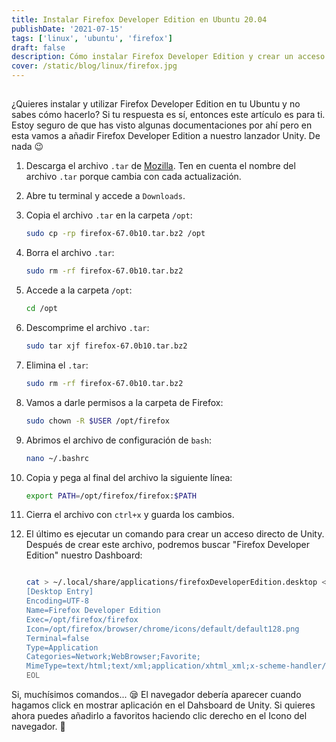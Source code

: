 ```yaml
---
title: Instalar Firefox Developer Edition en Ubuntu 20.04
publishDate: '2021-07-15'
tags: ['linux', 'ubuntu', 'firefox']
draft: false
description: Cómo instalar Firefox Developer Edition y crear un acceso directo
cover: /static/blog/linux/firefox.jpg
---
```


<section>

##

¿Quieres instalar y utilizar Firefox Developer Edition en tu Ubuntu y no sabes cómo hacerlo?
Si tu respuesta es sí, entonces este artículo es para ti. Estoy seguro de que has visto algunas documentaciones por ahí pero en esta vamos a añadir Firefox Developer Edition a nuestro lanzador Unity. De nada 😉

</section>

<section>

1. Descarga el archivo `.tar` de <a href="https://www.mozilla.org/en-US/firefox/developer/" target="_blank" rel="noopener noreferrer">Mozilla</a>. Ten en cuenta el nombre del archivo `.tar` porque cambia con cada actualización.
2. Abre tu terminal y accede a `Downloads`.
3. Copia el archivo `.tar` en la carpeta `/opt`:

   ```bash
   sudo cp -rp firefox-67.0b10.tar.bz2 /opt
   ```

4. Borra el archivo `.tar`:

   ```bash
   sudo rm -rf firefox-67.0b10.tar.bz2
   ```

5. Accede a la carpeta `/opt`:

   ```bash
   cd /opt
   ```

6. Descomprime el archivo `.tar`:

   ```bash
   sudo tar xjf firefox-67.0b10.tar.bz2
   ```

7. Elimina el `.tar`:

   ```bash
   sudo rm -rf firefox-67.0b10.tar.bz2
   ```

8. Vamos a darle permisos a la carpeta de Firefox:

   ```bash
   sudo chown -R $USER /opt/firefox
   ```

9. Abrimos el archivo de configuración de `bash`:

   ```bash
   nano ~/.bashrc
   ```

10. Copia y pega al final del archivo la siguiente línea:

    ```bash
    export PATH=/opt/firefox/firefox:$PATH
    ```

11. Cierra el archivo con `ctrl+x` y guarda los cambios.
12. El último es ejecutar un comando para crear un acceso directo de Unity. Después de crear este archivo, podremos buscar "Firefox Developer Edition" nuestro Dashboard:

    ```bash

    cat > ~/.local/share/applications/firefoxDeveloperEdition.desktop <<EOL
    [Desktop Entry]
    Encoding=UTF-8
    Name=Firefox Developer Edition
    Exec=/opt/firefox/firefox
    Icon=/opt/firefox/browser/chrome/icons/default/default128.png
    Terminal=false
    Type=Application
    Categories=Network;WebBrowser;Favorite;
    MimeType=text/html;text/xml;application/xhtml_xml;x-scheme-handler/http;x-scheme-handler/https;x-scheme-handler/ftp; X-Ayatana-Desktop-Shortcuts=NewWindow;NewIncognitos;
    EOL


    ```

Si, muchísimos comandos... 😪
El navegador debería aparecer cuando hagamos click en mostrar aplicación en el Dahsboard de Unity. Si quieres ahora puedes añadirlo a favoritos haciendo clic derecho en el Icono del navegador. 👏

</section>
